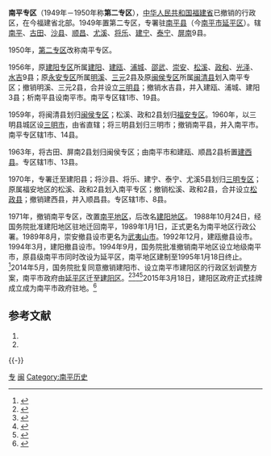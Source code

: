 '''南平专区'''（1949年－1950年称'''第二专区'''），[[中华人民共和国|中华人民共和国]][[福建省|福建省]]已撤销的行政区，在今福建省北部。1949年置第二专区，专署驻[[南平县|南平县]]（今[[南平市|南平市]][[延平区|延平区]]）。辖[[南平县|南平]]、[[古田县|古田]]、[[沙县|沙县]]、[[顺昌县|顺昌]]、[[尤溪县|尤溪]]、[[将乐县|将乐]]、[[建宁县|建宁]]、[[泰宁县|泰宁]]、[[屏南县|屏南]]9县。

1950年，[[第二专区|第二专区]]改称南平专区。

1956年，原[[建阳专区|建阳专区]]所属[[建阳县|建阳]]、[[建瓯县|建瓯]]、[[浦城县|浦城]]、[[邵武县|邵武]]、[[崇安县|崇安]]、[[松溪县|松溪]]、[[政和县|政和]]、[[光泽县|光泽]]、[[水吉县|水吉]]9县；原[[永安专区|永安专区]]所属[[明溪县|明溪]]、[[三元县|三元]]2县及原[[闽侯专区|闽侯专区]]所属[[闽清县|闽清县]]划入南平专区；撤销明溪、三元2县，合并设立[[三明县|三明县]]；撤销水吉县，并入建瓯、浦城、建阳3县；析南平县设南平市。南平专区辖1市、19县。

1959年，将闽清县划归[[闽侯专区|闽侯专区]]；松溪、政和2县划归[[福安专区|福安专区]]。1960年，以三明县城区设[[三明市|三明市]]，由省直辖；将三明县划归三明市；撤销南平县，并入南平市。南平专区辖1市、14县。

1963年，将古田、屏南2县划归闽侯专区；由南平市和建瓯、顺昌2县析置[[建西县|建西县]]。专区辖1市、13县。

1970年，专署迁至建阳县；将沙县、将乐、建宁、泰宁、尤溪5县划归[[三明专区|三明专区]]；原属福安地区的松溪、政和2县划入南平专区；撤销松溪、政和2县，合并设立[[松政县|松政县]]；撤销建西县，并入顺昌县。专区辖1市、8县。

1971年，撤销南平专区，改置[[南平地区|南平地区]]，后改名[[建阳地区|建阳地区]]。
1988年10月24日，经国务院批准建阳地区驻地迁回南平，1989年1月1日，正式更名为南平地区行政公署。1989年8月，崇安撤县设市更名为[[武夷山市|武夷山市]]。1992年12月，建瓯撤县设市。1994年3月，建阳撤县设市。1994年9月，国务院批准撤销南平地区设立地级南平市，原县级南平市同时改设为延平区，南平地区建制至1995年1月18日终止。<ref>{{cite web |url=http://www.np.gov.cn/npgl/npgk/jzyg/4980876.shtml |language=zh |title=中华人民共和国成立后南平市建置 |publisher=南平市人民政府门户网站 |date=2013-05-14 |accessdate=2013-07-10 |deadurl=yes |archiveurl=https://web.archive.org/web/20140405095847/http://www.np.gov.cn/npgl/npgk/jzyg/4980876.shtml |archivedate=2014-04-05 }}</ref>2014年5月，国务院批复同意撤销建阳市、设立南平市建阳区的行政区划调整方案，南平市政府由[[延平区|延平区]]迁至[[建阳区|建阳区]]。<ref>{{cite web|url=http://www.chinanews.com/df/2014/05-27/6218648.shtml|language=zh|title=福建省南平市行政区搬迁获国务院批准|publisher=中国新闻网|date=2014-05-27|accessdate=2014-05-27|archive-date=2014-05-27|archive-url=https://web.archive.org/web/20140527122035/http://www.chinanews.com/df/2014/05-27/6218648.shtml|dead-url=no}}</ref><ref>{{Cite web |url=http://www.fj.xinhuanet.com/news/2014-05/27/c_1110885201.htm |title=国务院批复同意南平市行政区划调整方案 |accessdate=2015-03-27 |archive-date=2015-09-24 |archive-url=https://web.archive.org/web/20150924013639/http://www.fj.xinhuanet.com/news/2014-05/27/c_1110885201.htm |dead-url=no }}</ref><ref>{{Cite web |url=http://www.np.gov.cn/npyw/5019708.shtml |title=南平市政府迁址建阳获国务院批复 |accessdate=2015-03-27 |archive-date=2014-05-28 |archive-url=https://web.archive.org/web/20140528095420/http://www.np.gov.cn/npyw/5019708.shtml |dead-url=no }}</ref><ref>{{Cite web |url=http://fjnews.fjsen.com/2014-05/28/content_14163823.htm |title=南平市政府第三次“搬家” 将迁至新设建阳区 |access-date=2015-03-27 |archive-date=2020-12-24 |archive-url=https://web.archive.org/web/20201224203740/http://fjnews.fjsen.com/2014-05/28/content_14163823.htm |dead-url=no }}</ref>2015年3月18日，建阳区政府正式挂牌成立成为南平市政府驻地。<ref name="建阳撤市设区2015">{{cite web|url=http://fjrb.fjsen.com/fjrb/html/2015-03/19/content_818205.htm?div=-1|title=建阳撤市设区正式挂牌|accessdate=2015-03-18|author=|publisher=福建日报|language=zh-hans|deadurl=yes|archiveurl=https://web.archive.org/web/20150323000200/http://fjrb.fjsen.com/fjrb/html/2015-03/19/content_818205.htm?div=-1|archivedate=2015-03-23}}</ref>

== 参考文献 ==
{{Wikisource|国务院关于同意福建省撤销南平地区设立地级南平市的批复}}
# {{Cite book | author = 戴均良等 | title = 《中国古今地名大词典》 | location = 上海 | publisher = 上海辞书出版社 | date = 2005 | language = zh-hans }}
# {{Cite book | author = 史为乐 | title = 《中华人民共和国政区沿革（1949-2002）》 | location = 北京 | publisher = 人民出版社 | date = 2006 | language = zh-hans }}
{{reflist}}
{{-}}
{{福建省历史二级政区}}
[[Category:福建省已撤消的行政区|专]]
[[Category:专区|闽]]
[[Category:南平历史|Category:南平历史]]